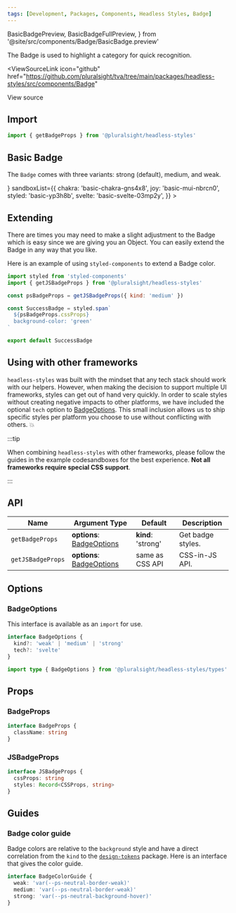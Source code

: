 ```yaml
---
tags: [Development, Packages, Components, Headless Styles, Badge]
---
```


<!-- TODO: As of 2.0.0-beta.17 live-codeblock do not support imports. -->
<!-- Keep an eye out so we can kill the components we are importing in. -->
<!-- https://docusaurus.io/docs/markdown-features/code-blocks#imports -->

  BasicBadgePreview,
  BasicBadgeFullPreview,
} from '@site/src/components/Badge/BasicBadge.preview'

<ReleaseNote />

The Badge is used to highlight a category for quick recognition.

<ViewSourceLink
  icon="github"
  href="https://github.com/pluralsight/tva/tree/main/packages/headless-styles/src/components/Badge"
>
  View source
</ViewSourceLink>

## Import

```javascript
import { getBadgeProps } from '@pluralsight/headless-styles'
```

## Basic Badge

The `Badge` comes with three variants: strong (default), medium, and weak.

<BasicBadge />
<LiveExampleTabs
  fullCode={<BasicBadgeFullPreview />}
  sandboxList={{
    chakra: 'basic-chakra-gns4x8',
    joy: 'basic-mui-nbrcn0',
    styled: 'basic-yp3h8b',
    svelte: 'basic-svelte-03mp2y',
  }}
>
  <BasicBadgePreview />
</LiveExampleTabs>

## Extending

There are times you may need to make a slight adjustment to the Badge which is easy since we are giving you an Object. You can easily extend the Badge in any way that you like.

Here is an example of using `styled-components` to extend a Badge color.

```jsx title=page/Login/components/SubmitButton.jsx
import styled from 'styled-components'
import { getJSBadgeProps } from '@pluralsight/headless-styles'

const psBadgeProps = getJSBadgeProps({ kind: 'medium' })

const SuccessBadge = styled.span`
  ${psBadgeProps.cssProps}
  background-color: 'green'
`

export default SuccessBadge
```

## Using with other frameworks

`headless-styles` was built with the mindset that any tech stack should work with our helpers. However, when making the decision to support multiple UI frameworks, styles can get out of hand very quickly. In order to scale styles without creating negative impacts to other platforms, we have included the optional `tech` option to [BadgeOptions](#badgeoptions). This small inclusion allows us to ship specific styles per platform you choose to use without conflicting with others. :boom:

:::tip

When combining `headless-styles` with other frameworks, please follow the guides in the example codesandboxes for the best experience. **Not all frameworks require special CSS support**.

:::

## API

| Name              | Argument Type                              | Default            | Description       |
| ----------------- | ------------------------------------------ | ------------------ | ----------------- |
| `getBadgeProps`   | **options**: [BadgeOptions](#badgeoptions) | **kind**: 'strong' | Get badge styles. |
| `getJSBadgeProps` | **options**: [BadgeOptions](#badgeoptions) | same as CSS API    | CSS-in-JS API.    |

## Options

### BadgeOptions

This interface is available as an `import` for use.

```typescript
interface BadgeOptions {
  kind?: 'weak' | 'medium' | 'strong'
  tech?: 'svelte'
}
```

```typescript title="Import example"
import type { BadgeOptions } from '@pluralsight/headless-styles/types'
```

## Props

### BadgeProps

```typescript
interface BadgeProps {
  className: string
}
```

### JSBadgeProps

```typescript
interface JSBadgeProps {
  cssProps: string
  styles: Record<CSSProps, string>
}
```

## Guides

### Badge color guide

Badge colors are relative to the `background` style and have a direct correlation from the `kind` to the [`design-tokens`](../tokens/intro.md) package. Here is an interface that gives the color guide.

```typescript title="Example interface - does not exist in types"
interface BadgeColorGuide {
  weak: 'var(--ps-neutral-border-weak)'
  medium: 'var(--ps-neutral-border-weak)'
  strong: 'var(--ps-neutral-background-hover)'
}
```
